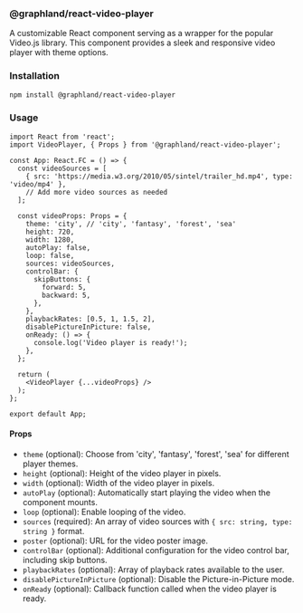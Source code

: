 
<Meta title="Get Started" />

### @graphland/react-video-player
A customizable React component serving as a wrapper for the popular Video.js library. This component provides a sleek and responsive video player with theme options.

### Installation

```bash
npm install @graphland/react-video-player
```

### Usage

```tsx
import React from 'react';
import VideoPlayer, { Props } from '@graphland/react-video-player';

const App: React.FC = () => {
  const videoSources = [
    { src: 'https://media.w3.org/2010/05/sintel/trailer_hd.mp4', type: 'video/mp4' },
    // Add more video sources as needed
  ];

  const videoProps: Props = {
    theme: 'city', // 'city', 'fantasy', 'forest', 'sea'
    height: 720,
    width: 1280,
    autoPlay: false,
    loop: false,
    sources: videoSources,
    controlBar: {
      skipButtons: {
        forward: 5,
        backward: 5,
      },
    },
    playbackRates: [0.5, 1, 1.5, 2],
    disablePictureInPicture: false,
    onReady: () => {
      console.log('Video player is ready!');
    },
  };

  return (
    <VideoPlayer {...videoProps} />
  );
};

export default App;
```

#### Props

- `theme` (optional): Choose from 'city', 'fantasy', 'forest', 'sea' for different player themes.
- `height` (optional): Height of the video player in pixels.
- `width` (optional): Width of the video player in pixels.
- `autoPlay` (optional): Automatically start playing the video when the component mounts.
- `loop` (optional): Enable looping of the video.
- `sources` (required): An array of video sources with `{ src: string, type: string }` format.
- `poster` (optional): URL for the video poster image.
- `controlBar` (optional): Additional configuration for the video control bar, including skip buttons.
- `playbackRates` (optional): Array of playback rates available to the user.
- `disablePictureInPicture` (optional): Disable the Picture-in-Picture mode.
- `onReady` (optional): Callback function called when the video player is ready.

